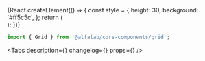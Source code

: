 

<Meta title='Компоненты/Прочие компоненты/Grid' component={Grid} />

<!-- Canvas -->

<Story name='Grid'>
    {React.createElement(() => {
        const style = {
            height: 30,
            background: '#ff5c5c',
        };
        return (
            <Grid.Row gutter={{ mobile: 0, tablet: 16, desktop: 24 }}>
                <Grid.Col>
                    <div style={style} />
                </Grid.Col>
                <Grid.Col>
                    <div style={{ ...style, background: '#f04539' }} />
                </Grid.Col>
                <Grid.Col>
                    <div style={style} />
                </Grid.Col>
            </Grid.Row>
        );
    })}
</Story>

<!-- Docs -->

<ComponentHeader name='Grid' version={version} package='@alfalab/core-components/grid' />

```jsx
import { Grid } from '@alfalab/core-components/grid';
```

<Tabs
    description={<Description />}
    changelog={<Changelog />}
    props={<ArgsTable components={GridTS} />}
/>
